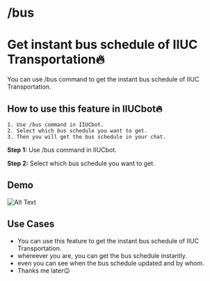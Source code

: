 # /bus

# Get instant bus schedule of IIUC Transportation🔥

You can use /bus command to get the instant bus schedule of IIUC Transportation. 

## How to use this feature in IIUCbot🔥

```
1. Use /bus command in IIUCbot.
2. Select which bus schedule you want to get.
3. Then you will get the bus schedule in your chat.
```

**Step 1:** Use /bus command in IIUCbot.

**Step 2:** Select which bus schedule you want to get.

## Demo

![Alt Text](/bus/1.png)

## Use Cases

- You can use this feature to get the instant bus schedule of IIUC Transportation.
- whereever you are, you can get the bus schedule instantly.
- even you can see when the bus schedule updated and by whom.
- Thanks me later😉